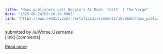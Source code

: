 ```yaml
---
title: "News publishers call Google’s AI Mode ‘theft’ | The Verge"
date: "2025-05-24T03:28:20.000Z"
link: "https://www.reddit.com/r/artificial/comments/1ku26ds/news_publishers_call_googles_ai_mode_theft_the/"
---
```


submitted by    /u/Worse_Username  
 [link]   [comments]

[Read more](https://www.reddit.com/r/artificial/comments/1ku26ds/news_publishers_call_googles_ai_mode_theft_the/)
